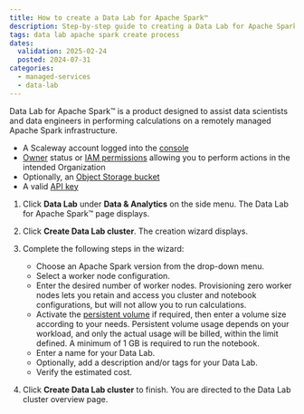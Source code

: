 ```yaml
---
title: How to create a Data Lab for Apache Spark™
description: Step-by-step guide to creating a Data Lab for Apache Spark™ on Scaleway.
tags: data lab apache spark create process
dates:
  validation: 2025-02-24
  posted: 2024-07-31
categories:
  - managed-services
  - data-lab
---
```



Data Lab for Apache Spark™ is a product designed to assist data scientists and data engineers in performing calculations on a remotely managed Apache Spark infrastructure.

<Requirements />

- A Scaleway account logged into the [console](https://console.scaleway.com)
- [Owner](/iam/concepts/#owner) status or [IAM permissions](/iam/concepts/#permission) allowing you to perform actions in the intended Organization
- Optionally, an [Object Storage bucket](/object-storage/how-to/create-a-bucket/)
- A valid [API key](/iam/how-to/create-api-keys/)

1. Click **Data Lab** under **Data & Analytics** on the side menu. The Data Lab for Apache Spark™ page displays.

2. Click **Create Data Lab cluster**. The creation wizard displays.

3. Complete the following steps in the wizard:
    - Choose an Apache Spark version from the drop-down menu.
    - Select a worker node configuration.
    - Enter the desired number of worker nodes.
      <Message type="note">
      Provisioning zero worker nodes lets you retain and access you cluster and notebook configurations, but will not allow you to run calculations.
      </Message>
    - Activate the [persistent volume](/data-lab/concepts/#persistent-volume) if required, then enter a volume size according to your needs.
      <Message type="note">
      Persistent volume usage depends on your workload, and only the actual usage will be billed, within the limit defined. A minimum of 1 GB is required to run the notebook.
      </Message>
    - Enter a name for your Data Lab.
    - Optionally, add a description and/or tags for your Data Lab.
    - Verify the estimated cost.

4. Click **Create Data Lab cluster** to finish. You are directed to the Data Lab cluster overview page.
